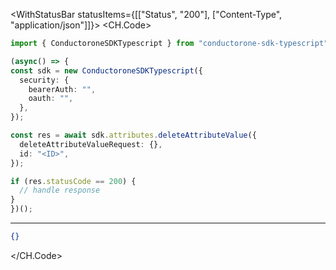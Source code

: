 

<WithStatusBar statusItems={[["Status", "200"], ["Content-Type", "application/json"]]}>
  <CH.Code>
  ```typescript DeleteAttributeValue.ts
  import { ConductoroneSDKTypescript } from "conductorone-sdk-typescript";

(async() => {
  const sdk = new ConductoroneSDKTypescript({
    security: {
      bearerAuth: "",
      oauth: "",
    },
  });

  const res = await sdk.attributes.deleteAttributeValue({
    deleteAttributeValueRequest: {},
    id: "<ID>",
  });

  if (res.statusCode == 200) {
    // handle response
  }
})();
  ```
  ---

  ```json Example Response
  {}
  ```
  </CH.Code>
</WithStatusBar>
